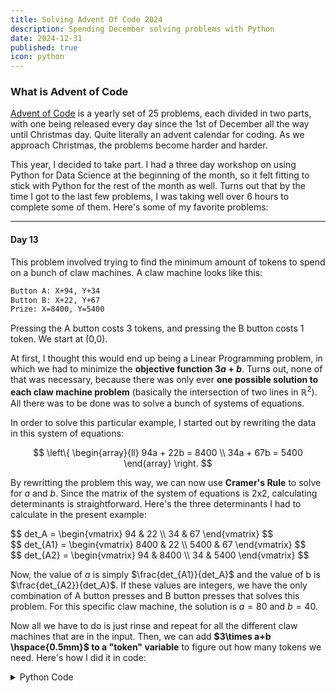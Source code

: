 ```yaml
---
title: Solving Advent Of Code 2024
description: Spending December solving problems with Python
date: 2024-12-31
published: true
icon: python
---
```



### What is Advent of Code
<a className="link" href="https://adventofcode.com/" target="_blank">Advent of Code</a> is a yearly set of 25 problems, each divided in two parts, with one being released every day since the 1st of December all the way until Christmas day. Quite literally an advent calendar for coding. As we approach Christmas, the problems become harder and harder. 

This year, I decided to take part. I had a three day workshop on using Python for Data Science at the beginning of the month, so it felt fitting to stick with Python for the rest of the month as well. Turns out that by the time I got to the last few problems, I was taking well over 6 hours to complete some of them. Here's some of my favorite problems:

<hr></hr>

#### Day 13
This problem involved trying to find the minimum amount of tokens to spend on a bunch of claw machines. A claw machine looks like this:

```txt
Button A: X+94, Y+34
Button B: X+22, Y+67
Prize: X=8400, Y=5400
```

Pressing the A button costs 3 tokens, and pressing the B button costs 1 token. We start at (0,0).

At first, I thought this would end up being a Linear Programming problem, in which we had to minimize the **objective function $3a + b$**. Turns out, none of that was necessary, because there was only ever **one possible solution to each claw machine problem** (basically the intersection of two lines in $\mathbb{R}^2$). All there was to be done was to solve a bunch of systems of equations.

In order to solve this particular example, I started out by rewriting the data in this system of equations:

$$
\left\{
\begin{array}{ll}
94a + 22b = 8400 \\
34a + 67b = 5400
\end{array}
\right.
$$

By rewritting the problem this way, we can now use **Cramer's Rule** to solve for $a$ and $b$. Since the matrix of the system of equations is 2x2, calculating determinants is straightforward. Here's the three determinants I had to calculate in the present example:

<div className="grid grid-cols-1 sm:grid-cols-3">
  <div>
    $$
    det_A =
    \begin{vmatrix}
    94 & 22 \\
    34 & 67
    \end{vmatrix}
    $$
  </div>
  <div>
    $$
    det_{A1} =
    \begin{vmatrix}
    8400 & 22 \\
    5400 & 67
    \end{vmatrix}
    $$
  </div>
  <div>
    $$
    det_{A2} =
    \begin{vmatrix}
    94 & 8400 \\
    34 & 5400
    \end{vmatrix}
    $$
  </div>
</div>


Now, the value of $a$ is simply $\frac{det_{A1}}{det_A}$ and the value of b is $\frac{det_{A2}}{det_A}$. If these values are integers, we have the only combination of A button presses and B button presses that solves this problem. For this specific claw machine, the solution is $a = 80$ and $b = 40$.

Now all we have to do is just rinse and repeat for all the different claw machines that are in the input. Then, we can add **$3\times a+b \hspace{0.5mm}$ to a "token" variable** to figure out how many tokens we need. Here's how I did it in code:

<details>
<summary><span className="link cursor-pointer">Python Code</span></summary>
```python
def det_2x2(a, b, c, d):
    return a * d - b * c

def solve_part2(input):
    problems = parse_input(input)
    tokens = 0
    for prob in problems:
        x1, y1, x2, y2, x_goal, y_goal = prob

        det_A = det_2x2(x1, x2, y1, y2)
        det_A1 = det_2x2(x_goal, x2, y_goal, y2)
        det_A2 = det_2x2(x1, x_goal, y1, y_goal)

        if det_A != 0 and det_A1 % det_A == 0 and det_A2 % det_A == 0:
            a = det_A1 // det_A
            b = det_A2 // det_A
            tokens += a*3 + b
    return tokens
```
</details>


I liked this problem because of the simplicity of the solution. It's all very basic Linear Algebra. You can read the full problem statement <a className="link" href="https://adventofcode.com/2024/day/13" target="_blank">here</a>.

<hr></hr>

#### Day 19
<a className="link" href="https://adventofcode.com/2024/day/19" target="_blank">Day 19's</a> problem was about arranging "towel" patterns into some desired designs. Here's an example of what the input looks like:

```txt
r, wr, b, g, bwu, rb, gb, br
brwrr
bggr
gbbr
ubwu
```
The first line represents each of the towel patterns to be used. I'll call these **"towels"**. We have unlimited access to each of them. The remaining lines represent the desired patterns we're trying to achieve. I'll call these our **"goals"**. For example the first one, `brwrr`, can be built by using `br` + `wr` + `r`, all towels that we have access to.

The task is to figure out all the different ways we can produce the goals. In the present example, we can achieve `brwrr` like `br` + `wr` + `r` but we can also achieve it using `b` + `r` + `wr` + `r`. On the other hand, the goal `ubwu` is actually impossible to achieve with the given towels.

To solve this problem, I used depth first search. The `dfs` function takes the following inputs:
- A `towels` array (e.g., `["r", "wr", "b", "g", "bwu", "rb", "gb", "br"]`),
- A `target` string (e.g., `brwrr`),
- An `index` indicating the current position in the `target`.

The base case happens if the index is the length of our target goal: in this scenario we've reached the end of the word and we return 1.

```python
def dfs(towels, target, index):
    if index == len(target):
        return 1
```

Then, for each towel in the `towels` array, if the substring of the `target` starting at `index` matches the towel, we recursively call `dfs` with the updated index (`index + len(towel)`). This process allows us to explore all possible ways to build the `target` using the towels.

```python
ways = 0
    for towel in towels:
        if target.startswith(towel, index):
            ways += dfs(towels, target, index + len(towel), memo)
```

There is one issue though: if our input is too large, with a lot of different towels, the program takes a long time to run. For context, the input that I had to use had:
- **447** different towels
- **400 goals**, each averaging around **50 characters**

With this large of an input, the number of recursive calls grows exponentially. This happens because the function repeatedly solves the same subproblems (e.g., starting at the same index in the target) in different branches of the recursion.

The solution is surprisingly simple: by adding three lines of code and a `memo` dictionary input to the `dfs` function, we enable memoization. This allows the reuse of previously computed results, drastically reducing recursive calls and making the code run almost instantly.

<details>
<summary><span className="link cursor-pointer">Full dfs function with memoization</span></summary>
```python {4, 5, 10}
def dfs(towels, target, index, memo):
    if index == len(target):
        return 1
    if index in memo:
        return memo[index]
    ways = 0
    for towel in towels:
        if target.startswith(towel, index):
            ways += dfs(towels, target, index + len(towel), memo)
    memo[index] = ways
    return ways
```
</details>

Now we just call dfs on all goals present in the input:
```python
count = 0
for goal in goals:
    memo = {}
    count += dfs(towels, goal, 0, memo)
```
If you're curious, the answer to my specific (very large) input was 691316989225259 (computed instantly). 

I loved this problem for its elegant solution (a recurring theme for me). Memoization transformed the DFS from overwhelming my computer to running instantly. It was fascinating. You can read the full problem statement <a className="link" href="https://adventofcode.com/2024/day/19" target="_blank">here</a>.

<hr></hr>
#### Day 23
For <a className="link" href="https://adventofcode.com/2024/day/23" target="_blank">day 23</a>, the input looked something like this:

<div className="prose">
<table className="prose">
<tbody>
<tr className="flex gap-2 justify-center">
<td>
```txt
kh-tc
qp-kh
de-cg
ka-co
yn-aq
qp-ub
cg-tb
vc-aq
tb-ka
wh-tc
yn-cg
```
</td>
<td>
```txt
ta-co
de-co
tc-td
tb-wq
wh-td
ta-ka
td-qp
aq-cg
wq-ub
ub-vc
kh-ub
```
</td>
<td>
```txt

de-ta
wq-aq
wq-vc
wh-yn
ka-de
kh-ta
co-tc
wh-qp
tb-vc
td-yn
```
</td>
</tr>
</tbody>
</table>
</div>

Each line of text represents a non-directional connection in a graph. The task is to find the largest set of nodes that are **all connected to each other**. In other words, the task is to find the largest **clique** (new term I learned). Here's the wikipedia definition:

> In graph theory, a clique is a subset of vertices of an undirected graph such that every two distinct vertices in the clique are adjacent.

This is a visualization of the graph from the example shown above:

<div className="flex justify-center">
    <img className="border-2 border-border rounded-md" src="https://utfs.io/f/If0ZI6Cx8kn0y8tBq9l80UEDefc5O9rNHguPAI2XiKCb6kdS" width="600" alt="Simple graph" />
</div>

If you look closely, you can see that the nodes `co`, `de`, `ka`, `ta` form a clique: they are all connected pair by pair. There are more cliques in this graph, but this group of four is actually the largest one and is, therefore, the answer to the problem at hand.

Now for this small of an example, it's reasonable enough to solve the problem just by looking at the graph. But what if the input is much larger? For comparison, the input that I received had **3380 different edges**. Here's an attempt at visualizing the resulting graph:

<div className="flex justify-center">
    <img className="border-2 border-border rounded-md" src="https://utfs.io/f/If0ZI6Cx8kn0ljQKqlMlsUvHt4wE5ZGKI9b7XR6x1hpA0SYe" width="600" alt="Graph from the problem I had to solve" />
</div>

Clearly, we need a better approach. For that, I found the <a className="link" href="https://en.wikipedia.org/wiki/Bron%E2%80%93Kerbosch_algorithm" target="_blank">Bron-Kerbosch Algorithm</a>: an algorithm precisely to find **maximal cliques** in graphs.

A **maximal clique** is a set of nodes where adding any other node from the graph would break the clique property. The largest clique in our graph has to be a maximal clique.

The **Bron-Kerbosch Algorithm** uses three sets to look for maximal cliques:
- $R$: the set of nodes of a maximal clique.
- $P$: the set of possible nodes in a maximal clique.
- $X$: the set of nodes that are excluded.

We start by initializing the algorithm with $R$ and $X$ empty, and $P$ with all the nodes in the graph. Our base case is if $P \cup X = \{\}$. In this scenario, $R$ is a **maximal clique**.

```python
def bron_kerbosch(R, P, X, adj_list):
    if not P and not X:
        return [R]
```

Then, for every node $v$ in $P$, we recursively call the `bron_kerbosch` function with new sets: $P$ becomes $P \cap \{v\}$, $X$ becomes $X \cap \{v\}$ and we also add $v$ to our potential clique $R$: $R \cup \{v\}$.

After the recursive call but still within the for loop, we update our sets again: $P$ becomes $P$ - $\{v\}$ and we add $v$ to our set of processed nodes $X$: $X \cup \{v\}$. And that's it: about 10 lines of code for the whole function.

Here's the whole code with an optimization to make it run a bit faster (called the Bron-Kerbosch with pivot), where instead of iterating over all nodes in $P$ we instead iterate over $P - adj\_list[u]$ where $u$ is the node with the most neighbors in $P \cup X$.

<details>
<summary><span className="link cursor-pointer">Bron-Kerbosch with pivot function</span></summary>
```python 
def bron_kerbosch_pivot(R, P, X, adj_list):
    if not P and not X:
        return [R]
    cliques = []
    u = max(P | X, key= lambda vertex: len(P & adj_list[vertex]))
    for v in P - adj_list[u]:
        P_v = P & adj_list[v]
        X_v = X & adj_list[v]
        cliques.extend(bron_kerbosch_pivot(R | {v}, P_v, X_v, adj_list))
        P = P - {v}
        X = X | {v}
    return cliques
```
For the curious, the algorithm takes 0.3836s without pivot and 0.0159s with pivot (on the large graph).
</details>

It's always really nice when you find these concise algorithms that solve exactly the problem you're facing: that's why I thoroughly enjoyed day 23's problem. You can read the full problem statement <a className="link" href="https://adventofcode.com/2024/day/23" target="_blank">here</a>. Also, <a href="https://www.youtube.com/watch?v=132XR-RLNoY&t=63s" className="link" target="_blank">here's the video</a> that I used to properly understand the algorithm step by step.

<hr></hr>
### Honorable Mentions

#### Day 11

Part 1 of <a className="link" href="https://adventofcode.com/2024/day/11" target="_blank">Day 11</a> was easily solved by brute force as it only involved doing a bunch of calculations on a loop with **25 iterations**. For part 2, the rules didn't change as they usually did every other day. Instead, we simply had to do a bigger loop: **75 iterations**. 

```python
counts = Counter(line)
for _ in range(75):
    counts = change_stone_counts(counts)
```

My part 1 solution used a list and my computer really struggled to run the code (which I never even let it end). The solution was clear: by **switching from a list to a dictionary**, the code ran instantly without significantly increasing complexity. 

<details>
<summary><span className="link cursor-pointer">Day 11 Part 2 solution</span></summary>
```python 
def change_stone_counts(counts):
    new_counts = Counter()
    for digit, freq in counts.items():
        if digit == 0:
            new_counts[1] += freq
        elif len(str(digit)) % 2 == 0: 
            d_str = str(digit)
            mid = len(d_str) // 2
            part1, part2 = int(d_str[:mid]), int(d_str[mid:])
            new_counts[part1] += freq
            new_counts[part2] += freq
        else:
            transformed = digit * 2024
            new_counts[transformed] += freq
    return new_counts
```
</details>

By recognizing a pattern, all of the computational overhead of the problem disappears. Isn't that neat?

<hr></hr>

#### Day 14

I wanted to mention <a className="link" href="https://adventofcode.com/2024/day/14" target="_blank">Day 14</a> because it was such a curveball compared to all other problems.

In these kind of programming "puzzles", from both Advent of Code or <a className="link" href="https://leetcode.com/" target="_blank">Leetcode</a>, I've learnt to expect writting code that outputs the response, and then maybe optimize it if I want to have it run faster. 

But there are some areas, and some *times*, in which that isn't necessarily the case: sometimes we need to do more **investigative work**: Data Science is a good example of this: we just need to find any insight in the middle of all that we have access to. Day 14 part 2 was just like that: we were given a 2d grid in which "robots" moved at constant speeds and wrapped around the grid, and were told to find when they arrange themselves into a picture of a Christmas tree.

I spent a lot of time trying to come up with an algorithm, but nothing clicked. Eventually, I started reviewing individual frames of the grid manually. When I got tired of that, I decided to use a metric from part 1 of the problem: the **safety factor**, which is calculated by multiplying the number of robots in each of the four quadrants, ignoring the central rows and columns. Take this example from a smaller grid:

```txt
..... 2..1.
..... .....
1.... .....
           
..... .....
...12 .....
.1... 1....
```
Here, the safety factor is $1 \times 3 \times 4 \times 1 = 12$. By calculating this for the first 10,000 frames and sorting them, I found the first frame with the lowest safety factor. Here's what I saw:

<details>
<summary><span className="link cursor-pointer">Spoiler</span></summary>
<div className="flex justify-center">
    <img className="border-2 border-border rounded-md" src="https://utfs.io/f/If0ZI6Cx8kn00zxsuoNLNmz7d5qZgfWVMDh3KH2ux9CGwseb" width="600" alt="My team during Hack Together." />
</div>
</details>


Found it! Since the safety factor calculation **ignores robots in the central columns and rows**, the **frame with the minimum value for the safety factor should have a bunch more robots in the center**. If the picture is centered, maybe the minimum safety factor happens when the robots arrange themselves into a Christmas tree! It almost feels like some sort of measure of entropy.

 After staring at random dots scattered across a 2D grid, seeing this result was incredibly satisfying, especially since it came from a hunch I didn\'t have much faith in. I thoroughly enjoyed the concept behind this exercise. <a href="https://www.youtube.com/watch?v=hhRC8XrXY1o" target="_blank" className="link">Here's a video</a> I saw of someone being a much better detective than me.

<hr></hr>

#### Parsing Strings

Every day, the input of the problem was a very large string. It quickly became a habit to write a `parse_input` function at the start of each problem. As surprising as it sounds, it actually became one of my favorite parts of solving each problem. Here's some examples:

For <a href="https://adventofcode.com/2024/day/3" className="link" target="_blank">day 3</a>, the input looked something like this:
```txt
xmul(2,4)&mul[3,7]!^don't()_mul(5,5)+mul(32,64](mul(11,8)undo()?mul(8,5))
```

Here's how I parsed it (using Python's regular expressions library):
```python
def parse_input(input):
    do = True
    pattern = r"mul\(\d+,\d+\)|do\(\)|don't\(\)"
    matches = re.findall(pattern, input)
    n_pairs = []
    for s in matches:
        if s == "do()":
            do = True
            continue
        elif s == "don't()":
            do = False
            continue
        elif do:
            n = s[s.find("(") + 1:s.find(")")]
            n_pairs.append([int(x) for x in n.split(",")])
```
From the input above, the result of the parsing becomes `[[2,4], [8,5]]`. The rest of the exercise is basically solved.


For <a href="https://adventofcode.com/2024/day/16" className="link" target="_blank">day 16</a> and <a href="https://adventofcode.com/2024/day/20" className="link" target="_blank">day 20</a>, the input looked something like this:
<details>
<summary><span className="link cursor-pointer">Day 16 and 20 input</span></summary>
```txt
# # # # # # # # # # # # # # #
# . . . # . . . # . . . . . #
# . # . # . # . # . # # # . #
# S # . . . # . # . # . . . #
# # # # # # # . # . # . # # #
# # # # # # # . # . # . . . #
# # # # # # # . # . # # # . #
# # # . . E # . . . # . . . #
# # # . # # # # # # # . # # #
# . . . # # # . . . # . . . #
# . # # # # # . # . # # # . # 
# . # . . . # . # . # . . . # 
# . # . # . # . # . # . # # #
# . . . # . . . # . . . # # #
# # # # # # # # # # # # # # #
```
</details>

And here's how I parsed it:

```python
def parse_input(input):
    maze = input.strip().split("\n")
    height, width = len(maze), len(maze[0])
    start, end = (0,0), (0,0)
    for y in range(height):
        for x in range(width):
            if maze[y][x] == "S": start = (x, y)
            elif maze[y][x] == "E": end = (x, y)
    return maze, start, end
```

This year, there were a lot of 2D grids in Advent Of Code. I ended up with a bunch of parsings of different inputs that look like this. 

For <a href="https://adventofcode.com/2024/day/18" className="link" target="_blank">day 18</a>, the input looks like:

<details>
<summary><span className="link cursor-pointer">Day 18 example input</span></summary>
<div className="prose">
<table className="prose">
<tbody>
<tr className="flex gap-2 justify-center">
<td>
```txt
5,4
4,2
4,5
3,0
2,1
6,3
2,4
1,5
0,6
```
</td>
<td>
```txt

3,3
2,6
5,1
1,2
5,5
2,5
6,5
1,4
```
</td>
<td>
```txt

0,4
6,4
1,1
6,1
1,0
0,5
1,6
2,0
```
</td>
</tr>
</tbody>
</table>
</div>
</details>

Which can be parsed in one line:

```python
def parse_input(input):
    return [(int(x), int(y)) for line in input.strip().split("\n") for x, y in [line.split(",")]]
```

And become something like this:
```python
[(5, 4), (4, 2), (4, 5), (3, 0), (2, 1), (6, 3), (2, 4), (1, 5), (0, 6), (3, 3), (2, 6), (5, 1), (1, 2), (5, 5), (2, 5), (6, 5), (1, 4), (0, 4), (6, 4), (1, 1), (6, 1), (1, 0), (0, 5), (1, 6), (2, 0)]
```

<hr></hr>

### Final Remarks

Of course, there were also some exercises that truly stumped me. Without checking out <a className="link" target="_blank" href="https://www.reddit.com/r/adventofcode/">Advent of Code's reddit</a>, I doubt I would have managed to finish all exercises before the end of the year. Parts 2 from both <a className="link" target="_blank" href="https://adventofcode.com/2024/day/16">day 16</a> and <a className="link" target="_blank" href="https://adventofcode.com/2024/day/24">day 24</a> were the ones that eluded me the most.

I also want to mention that solving the problems each day was made considerably easier simply because my friend Afonso was doing them alongside me. He finished all exercises before me, and I couldn't not complete the 25 days with him having finished them all too.

Finally, <a href="https://github.com/arturchichorro/AdventOfCode" target="_blank" className="link">here's the Github repository</a> with my solutions. I structured the folders like `2024 > Day 2 > solution.py` because I'm sure I'll come back for next year, and who knows, also come back for the problems of previous years. I think next time I give Advent of Code a shot, I'll try to do it in Rust.

I highly recommend trying out Advent of Code!